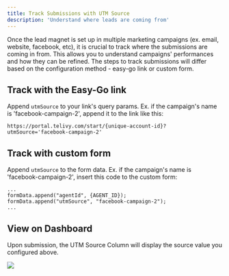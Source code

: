 ```yaml
---
title: Track Submissions with UTM Source
description: 'Understand where leads are coming from'
---
```


Once the lead magnet is set up in multiple marketing campaigns (ex. email, website, facebook, etc), it is crucial to track where the submissions are coming in from. This allows you to understand campaigns' performances and how they can be refined. The steps to track submissions will differ based on the configuration method - easy-go link or custom form.

## Track with the Easy-Go link

Append ```utmSource``` to your link's query params. Ex. if the campaign's name is 'facebook-campaign-2', append it to the link like this: 

```https://portal.telivy.com/start/{unique-account-id}?utmSource='facebook-campaign-2'```

## Track with custom form

Append ```utmSource``` to the form data. Ex. if the campaign's name is 'facebook-campaign-2', insert this code to the custom form:

```
...
formData.append("agentId", {AGENT_ID});
formData.append("utmSource", "facebook-campaign-2");
...
```

## View on Dashboard

Upon submission, the UTM Source Column will display the source value you configured above.

<img src="/images/track-submissions-with-utm-source.png" />
